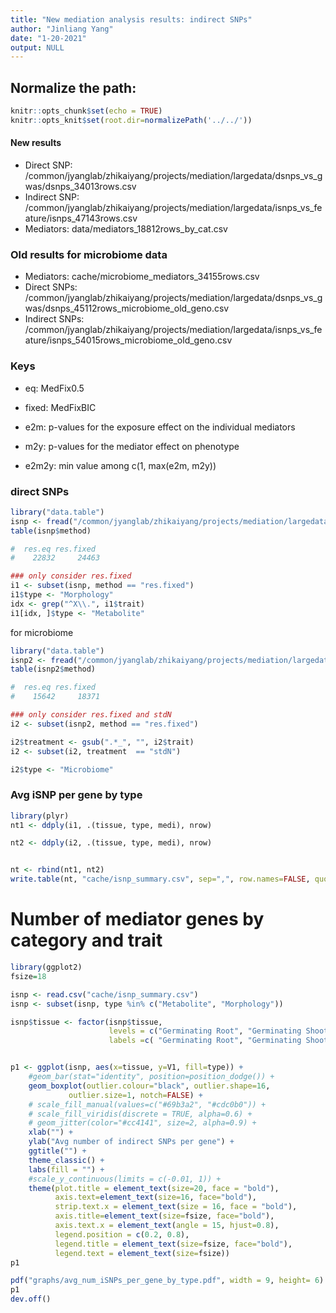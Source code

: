 ```yaml
---
title: "New mediation analysis results: indirect SNPs"
author: "Jinliang Yang"
date: "1-20-2021"
output: NULL
---
```



## Normalize the path:

```r
knitr::opts_chunk$set(echo = TRUE) 
knitr::opts_knit$set(root.dir=normalizePath('../../')) 
```

#### New results

- Direct SNP: /common/jyanglab/zhikaiyang/projects/mediation/largedata/dsnps_vs_gwas/dsnps_34013rows.csv
- Indirect SNP: /common/jyanglab/zhikaiyang/projects/mediation/largedata/isnps_vs_feature/isnps_47143rows.csv
- Mediators: data/mediators_18812rows_by_cat.csv

### Old results for microbiome data

- Mediators: cache/microbiome_mediators_34155rows.csv
- Direct SNPs: /common/jyanglab/zhikaiyang/projects/mediation/largedata/dsnps_vs_gwas/dsnps_45112rows_microbiome_old_geno.csv
- Indirect SNPs: /common/jyanglab/zhikaiyang/projects/mediation/largedata/isnps_vs_feature/isnps_54015rows_microbiome_old_geno.csv

### Keys

- eq: MedFix0.5
- fixed: MedFixBIC

- e2m: p-values for the exposure effect on the individual mediators
- m2y: p-values for the mediator effect on phenotype
- e2m2y: min value among c(1, max(e2m, m2y))

### direct SNPs

```r
library("data.table")
isnp <- fread("/common/jyanglab/zhikaiyang/projects/mediation/largedata/isnps_vs_feature/isnps_47143rows.csv", data.table=FALSE)
table(isnp$method)

#  res.eq res.fixed
#    22832     24463

### only consider res.fixed
i1 <- subset(isnp, method == "res.fixed")
i1$type <- "Morphology"
idx <- grep("^X\\.", i1$trait)
i1[idx, ]$type <- "Metabolite"

```

for microbiome

```r
library("data.table")
isnp2 <- fread("/common/jyanglab/zhikaiyang/projects/mediation/largedata/isnps_vs_feature/isnps_54015rows_microbiome_old_geno.csv", data.table=FALSE)
table(isnp2$method)

#  res.eq res.fixed
#    15642     18371

### only consider res.fixed and stdN
i2 <- subset(isnp2, method == "res.fixed")

i2$treatment <- gsub(".*_", "", i2$trait)
i2 <- subset(i2, treatment  == "stdN")

i2$type <- "Microbiome"

```

### Avg iSNP per gene by type

```r
library(plyr)
nt1 <- ddply(i1, .(tissue, type, medi), nrow)

nt2 <- ddply(i2, .(tissue, type, medi), nrow)


nt <- rbind(nt1, nt2)
write.table(nt, "cache/isnp_summary.csv", sep=",", row.names=FALSE, quote=FALSE)
```

# Number of mediator genes by category and trait

```r
library(ggplot2)
fsize=18

isnp <- read.csv("cache/isnp_summary.csv")
isnp <- subset(isnp, type %in% c("Metabolite", "Morphology"))

isnp$tissue <- factor(isnp$tissue, 
                      levels = c("Germinating Root", "Germinating Shoot", "Leaf 3 base", "Leaf 3 tip", "Adult leaf during the day", "Adult leaf at night","Kernels after pollination"),
                      labels =c( "Germinating Root", "Germinating Shoot", "Leaf 3 base", "Leaf 3 tip", "Adult leaf during the day", "Adult leaf at night","Kernels after pollination"))


p1 <- ggplot(isnp, aes(x=tissue, y=V1, fill=type)) +
    #geom_bar(stat="identity", position=position_dodge()) +
    geom_boxplot(outlier.colour="black", outlier.shape=16, 
             outlier.size=1, notch=FALSE) +
    # scale_fill_manual(values=c("#69b3a2", "#cdc0b0")) +
    # scale_fill_viridis(discrete = TRUE, alpha=0.6) +
    # geom_jitter(color="#cc4141", size=2, alpha=0.9) +
    xlab("") +
    ylab("Avg number of indirect SNPs per gene") +
    ggtitle("") +
    theme_classic() +
    labs(fill = "") +
    #scale_y_continuous(limits = c(-0.01, 1)) +
    theme(plot.title = element_text(size=20, face = "bold"), 
          axis.text=element_text(size=16, face="bold"),
          strip.text.x = element_text(size = 16, face = "bold"),
          axis.title=element_text(size=fsize, face="bold"),
          axis.text.x = element_text(angle = 15, hjust=0.8),
          legend.position = c(0.2, 0.8), 
          legend.title = element_text(size=fsize, face="bold"),
          legend.text = element_text(size=fsize))
p1

pdf("graphs/avg_num_iSNPs_per_gene_by_type.pdf", width = 9, height= 6)
p1
dev.off()
```







